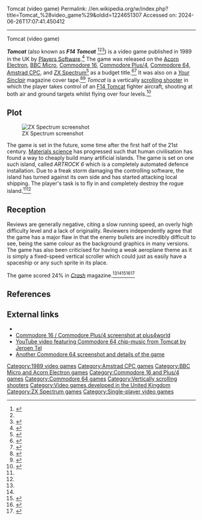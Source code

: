 Tomcat (video game)
Permalink: //en.wikipedia.org/w/index.php?title=Tomcat_%28video_game%29&oldid=1224651307
Accessed on: 2024-06-26T17:07:41.450412



------
Tomcat (video game)
{{Infobox video game
| title = Tomcat
| image = Tomcat cassette front cover (BBC-Electron).png
| caption=[[BBC Micro|BBC]]/[[Acorn Electron|Electron]] cassette cover
| developer = Nigel Speight (Amstrad),<ref name="cpczone-1">{{cite web|url=http://cpczone.emuunlim.org:88/game/920|title=Tomcat by Players for the Amstrad CPC/GX 4000|
publisher=CPC Zone|access-date=2010-10-12|first=Malc|last=Jennings|quote=At address 93F6 poke A7 for infinite lives - submitted by Malc (CPC Zone Staff)}}</ref> 
Adam Polanski (BBC/Electron),<ref name="inlay-1"/> 
Darron M Broad (C16, Plus/4),<ref name="plus4world-1">{{cite web|url=http://plus4world.powweb.com/dl/screenshots/t/tomcat_title.gif|title=tomcat|
publisher=[[Players Software|Players]]|access-date=2010-10-12|year=1989|first=Darron M|last=Broad|quote=this version coded by darron m broad.}}</ref> 
Ian Denny (C64),<ref name="lemon64-1">{{cite web|url=http://www.lemon64.com/?game_id=2674|title=Tomcat|
publisher=www.lemon64.com|access-date=2010-10-12|first=Kim|last=Lemon|quote=Tomcat 1989, Players Software}}</ref> 
Steve Burrows (Spectrum)<ref name="worldofspectrum-1"/>
| publisher = [[Players Software]]
| engine = 
| released = 1989
| genre = [[Scrolling shooter]]
| modes = [[Single-player video game|Single-player]]
| platforms = [[Acorn Electron]], [[BBC Micro]], [[Amstrad CPC]], [[Commodore 16]] / [[Commodore Plus/4|Plus/4]], [[Commodore 64]], [[ZX Spectrum]]
}}

'''''Tomcat''''' (also known as '''''F14 Tomcat''''' <ref name="inlay-1">{{cite journal|year=1989|title =BBC/Electron cassette inlay|journal=TOMCAT|publisher=[[Players Software|Players]]|quote=F14 TOMCAT from Players places you in the cockpit of a specially adapted version of this devastating aircraft.}}</ref><ref name="worldofspectrum-1"/><ref name="worldofspectrum-2">{{cite web|url=ftp://ftp.worldofspectrum.org/pub/sinclair/games-info/t/Tomcat.txt|title=F14 TOMCAT SPECTRUM LOADING INSTRUCTIONS|publisher=[[Players Software|Players]]|access-date=2010-10-16|quote=F14 TOMCAT from players places you in the cockpit of a specially adapted version of this devastating aircraft.}}{{Dead link|date=July 2018 |bot=InternetArchiveBot |fix-attempted=no }}</ref>) is a video game published in 1989 in the UK by [[Players Software]].<ref name="gamespot-1">{{cite web|url=http://uk.gamespot.com/c64/action/tomcat/tech_info.html?tag=tabs%3Bsummary|archive-url=https://archive.today/20130124025431/http://uk.gamespot.com/c64/action/tomcat/tech_info.html?tag=tabs;summary|url-status=dead|archive-date=2013-01-24|title=Tomcat for Commodore 64|publisher=[[GameSpot]]|access-date=2010-10-12|quote=Publisher: Players, Software Genre: Shoot-'Em-Up, Release Date: 1989}}</ref> The game was released on the [[Acorn Electron]], [[BBC Micro]], [[Commodore 16]], [[Commodore Plus/4]], [[Commodore 64]], [[Amstrad CPC]], and [[ZX Spectrum]]<ref name="worldofspectrum-1">{{cite web|url=http://www.worldofspectrum.org/infoseekid.cgi?id=0005322|title=Tomcat|publisher=[[World of Spectrum]]|first=Martijn|
last=van der Heide|access-date=2010-10-12|quote=This title was also advertised for and/or published on the Amstrad CPC, BBC Micro, Commodore 64 and Commodore Plus/4}}</ref> as a budget title.<ref name="Crash-1">{{cite web|url=http://www.worldofspectrum.org/showmag.cgi?mag=Crash/Issue61/Pages/Crash6100067.jpg|title=BUDGET BUREAU|publisher=[[Crash (magazine)|Crash]] (issue 61 page 67)|access-date=2010-10-12|quote=Only marginally better is Tomcat (24%) from Players.}}</ref><ref name="YS-3">{{cite web|url=http://www.worldofspectrum.org/showmag.cgi?mag=YourSinclair/Issue39/Pages/YourSinclair3900040.jpg|title=BARGAIN BASEMENT|publisher=[[Your Sinclair]] (issue 39 page 40)|access-date=2010-10-12|quote=Try as I might, I could get nowhere on this blasted game}}</ref> It was also on a ''[[Your Sinclair]]'' magazine cover tape.<ref name="YS-1">{{cite web|url=http://www.worldofspectrum.org/showmag.cgi?mag=YourSinclair/Issue37/Pages/YourSinclair3700021.jpg|title=Tomcat|publisher=[[Your Sinclair]] (issue 37 page 21)|access-date=2010-10-12|quote=Your Sinclair brings the high octane thrills to your trusty Speccy.}}</ref><ref name="YS-2">{{cite web|url=http://www.worldofspectrum.org/showmag.cgi?mag=YourSinclair/Issue37/Pages/YourSinclair3700153.jpg|title=TOMCAT|publisher=[[Your Sinclair]] (issue 37 page 153)|access-date=2010-10-12|quote=Tomcat is another wing-dinging, zapp-kapowing, shoot 'em up}}</ref> ''Tomcat'' is a vertically [[scrolling shooter]] in which the player takes control of an [[Grumman F-14 Tomcat|F14 Tomcat]] fighter aircraft, shooting at both air and ground targets whilst flying over four levels.<ref name="cpcgamereviews-1">{{cite web|url=http://www.cpcgamereviews.com/t/index7.html#tomcat|title=CPC GAME REVIEWS - T|publisher=www.cpcgamereviews.com|access-date=2010-10-12|quote=A vertically scrolling shoot-'em-up which sees you flying a fighter jet over four levels, shooting targets in the air and on the ground.}}</ref>

==Plot==
[[Image:Tomcat in-game screenshot (ZX Spectrum).png|thumb|left|ZX Spectrum screenshot]]

The game is set in the future, some time after the first half of the 21st century. [[Materials science]] has progressed such that human civilisation has found a way to cheaply build many artificial islands. The game is set on one such island, called ''ARTROCK 6'' which is a completely automated defence installation. Due to a freak storm damaging the controlling software, the island has turned against its own side and has started attacking local shipping. The player's task is to fly in and completely destroy the rogue island.<ref name="inlay-1"/><ref name="worldofspectrum-2"/>

==Reception==
Reviews are generally negative, citing a slow running speed, an overly high difficulty level and a lack of originality. Reviewers independently agree that the game has a major flaw in that the enemy bullets are incredibly difficult to see, being the same colour as the background graphics in many versions. The game has also been criticised for having a weak aeroplane theme as it is simply a fixed-speed vertical scroller which could just as easily have a spaceship or any such sprite in its place.

The game scored 24% in ''[[Crash (magazine)|Crash]]'' magazine.<ref name="Crash-1"/><ref name="YS-3"/><ref name="SU-1">{{cite web|url=http://www.worldofspectrum.org/showmag.cgi?mag=SinclairUser/Issue084/Pages/SinclairUser08400045.jpg|title=TOMCAT|publisher=[[Sinclair User]] (issue 84 page 45)|access-date=2010-10-12|first=Jim|last=Douglas|quote=First appearances imply that Tomcat is a rather special vertical shoot-out.}}</ref><ref name="YS-4">{{cite web|url=http://www.worldofspectrum.org/showmag.cgi?mag=YourSinclair/Issue58/Pages/YourSinclair5800030.jpg|title=The Cheapo Side of Things|publisher=[[Your Sinclair]] (issue 58 page 30)|access-date=2010-10-12|first=Jonathan|last=Davies|quote=The aeroplane theme is a bit weak too, as you could easily replace it with a spaceship or something and not notice the difference.}}</ref><ref name="ready64-1">
{{cite web|url=http://ready64.it/giochi/scheda_gioco/id/1357/tomcat|title=Ready64, Dedicato al Commodore 64 - Tomcat|publisher=ready64.it|access-date=2010-10-12|language=Italian|quote=Un v-shooter più giocabile della media del suo genere, ma realizzato con poca cura e graficamente irrilevante..|archive-url=https://web.archive.org/web/20110716093859/http://ready64.it/giochi/scheda_gioco/id/1357/tomcat|archive-date=2011-07-16|url-status=dead}}
</ref>

==References==
{{Reflist}}

==External links==
* {{gb64 game|id=8014}}
* [http://plus4world.powweb.com/dl/screenshots/t/tomcat_main.gif Commodore 16 / Commodore Plus/4 screenshot at plus4world]
* [https://www.youtube.com/watch?v=cG24ciblQmc YouTube video featuring Commodore 64 chip-music from Tomcat by Jeroen Tel]
*[https://web.archive.org/web/20080513154243/http://www.vazcomics.org/mamend/gamend/endless5.htm#tomcat Another Commodore 64 screenshot and details of the game]

{{DEFAULTSORT:Tomcat (Video Game)}}
[[Category:1989 video games]]
[[Category:Amstrad CPC games]]
[[Category:BBC Micro and Acorn Electron games]]
[[Category:Commodore 16 and Plus/4 games]]
[[Category:Commodore 64 games]]
[[Category:Vertically scrolling shooters]]
[[Category:Video games developed in the United Kingdom]]
[[Category:ZX Spectrum games]]
[[Category:Single-player video games]]